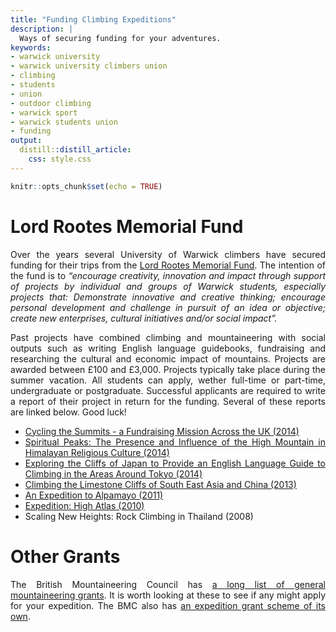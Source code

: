 ```yaml
---
title: "Funding Climbing Expeditions"
description: | 
  Ways of securing funding for your adventures.
keywords:
- warwick university
- warwick university climbers union
- climbing
- students
- union
- outdoor climbing
- warwick sport
- warwick students union
- funding
output: 
  distill::distill_article:
    css: style.css
---
```


```r
knitr::opts_chunk$set(echo = TRUE)
```


<style>
body {
text-align: justify}
</style>

# Lord Rootes Memorial Fund
Over the years several University of Warwick climbers have secured funding for their trips from the [Lord Rootes Memorial Fund](https://warwick.ac.uk/insite/topic/teachinglearning/rootes/). The intention of the fund is to *"encourage creativity, innovation and impact through support of projects by individual and groups of Warwick students, especially projects that: Demonstrate innovative and creative thinking; encourage personal development and challenge in pursuit of an idea or objective; create new enterprises, cultural initiatives and/or social impact".* 

Past projects have combined climbing and mountaineering with social outputs such as writing English language guidebooks, fundraising and researching the cultural and economic impact of mountains. Projects are awarded between £100 and £3,000. Projects typically take place during the summer vacation. All students can apply, wether full-time or part-time, undergraduate or postgraduate. Successful applicants are required to write a report of their project in return for the funding. Several of these reports are linked below. Good luck!

* [Cycling the Summits - a Fundraising Mission Across the UK (2014)](https://warwick.ac.uk/insite/topic/teachinglearning/rootes/pastprojects/projects2014/betts_philly_and_jack_wicks_-_cycle_the_summits.pdf)
* [Spiritual Peaks: The Presence and Influence of the High Mountain in Himalayan Religious Culture (2014)](https://warwick.ac.uk/insite/topic/teachinglearning/rootes/pastprojects/projects2014/armstrong_david_and_nessa_fereshteh_-_spiritual_peaks.pdf)
* [Exploring the Cliffs of Japan to Provide an English Language Guide to Climbing in the Areas Around Tokyo (2014)](https://warwick.ac.uk/insite/topic/teachinglearning/rootes/pastprojects/projects2014/martyn_ben_and_jack_hodgson_-_exploring_the_cliffs_of_japan.pdf)
* [Climbing the Limestone Cliffs of South East Asia and China (2013)](https://warwick.ac.uk/insite/topic/teachinglearning/rootes/pastprojects/projects2013/walker_elliot_-_an_expedition_to_yangshauo.pdf)
* [An Expedition to Alpamayo (2011)](https://warwick.ac.uk/insite/topic/teachinglearning/rootes/pastprojects/projects2011/davis_chris_-_report.pdf)
* [Expedition: High Atlas (2010)](https://warwick.ac.uk/insite/topic/teachinglearning/rootes/pastprojects/projects2010/christopher_damm_-_expedition_high_atlas_2010.pdf)
* Scaling New Heights: Rock Climbing in Thailand (2008)

# Other Grants
The British Mountaineering Council has [a long list of general mountaineering grants](https://www.thebmc.co.uk/list-of-general-mountaineering-grants). It is worth looking at these to see if any might apply for your expedition. The BMC also has [an expedition grant scheme of its own](https://www.thebmc.co.uk/apply-for-a-bmc-expedition-grant).














